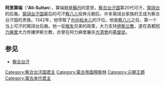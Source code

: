 '''阿里算端'''（''''Ali-Sultan'''），算端就是[[苏丹_(称谓)|蘇丹]]的意思，[[察合台汗国|察合台汗国]]第20代可汗，[[窝阔台|窝阔台]]的后裔。[[窝阔台汗国|窝阔台汗国]]最后的可汗[[察八儿|察八儿]]投奔元朝后，许多窝阔台家族的王成为察合台汗国的贵族。1342年，他夺取了[[也孙帖木儿|也孙帖木儿]]的汗位。他是[[察八儿|察八儿]]之后，第一个当上可汗的窝阔台后裔。他一反[[敞失|敞失]]兄弟的政策，大力支持[[伊斯兰教|伊斯兰教]]，遂在首都[[阿力麻里|阿力麻里]]大力传播伊斯兰教，亦曾在阿力麻里屠杀[[方濟會|方濟會]]的[[基督徒|基督徒]]。

==参见==
*[[察合台汗|察合台汗]]
{{start box}}

{{s-before|[[也孙帖木儿|也孙帖木儿]]}}
{{s-title|[[察合台汗国|察合台汗国君主]]|1342年}}
{{s-after|[[麻哈没的|麻哈没的]]}}
{{end box}}

[[Category:察合台汗国君主|Category:察合台汗国君主]]
[[Category:蒙古帝国穆斯林|Category:蒙古帝国穆斯林]]
[[Category:元朝王爵|Category:元朝王爵]]
[[Category:蒙古末代君主|Category:蒙古末代君主]]